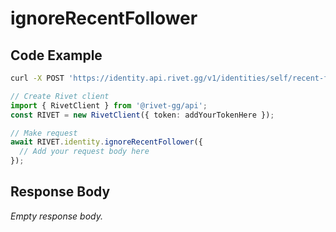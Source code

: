 
# ignoreRecentFollower

## Code Example

<CodeGroup title='Request' tag='POST' label='https://identity.api.rivet.gg/v1/identities/self/recent-followers/{identity_id}/ignore'>

```bash {{ title: 'cURL' }}
curl -X POST 'https://identity.api.rivet.gg/v1/identities/self/recent-followers/{identity_id}/ignore'
```

```ts
// Create Rivet client
import { RivetClient } from '@rivet-gg/api';
const RIVET = new RivetClient({ token: addYourTokenHere });

// Make request
await RIVET.identity.ignoreRecentFollower({
  // Add your request body here
});
```

</CodeGroup>


## Response Body

_Empty response body._
